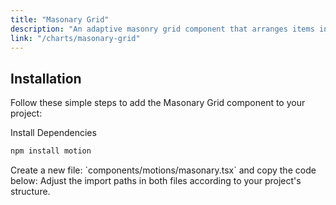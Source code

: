```yaml
---
title: "Masonary Grid"
description: "An adaptive masonry grid component that arranges items in a dynamic, variable-height layout, similar to Unsplash."
link: "/charts/masonary-grid"
---
```


<ComponentPreview name="masonary-grid-demo" />

## Installation

Follow these simple steps to add the Masonary Grid component to your project:

<Steps>

<Step>
Install Dependencies
</Step>

```bash
npm install motion
```

<Step>
Create a new file: `components/motions/masonary.tsx` and copy the code below:
</Step>

<CollapsibleSource name="masonary-grid" />

<Step>
    Adjust the import paths in both files according to your project's structure.
</Step>

</Steps>
